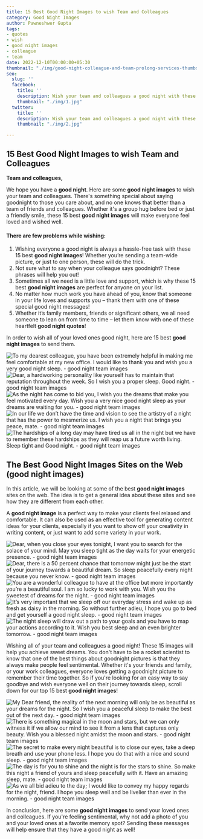 ```yaml
---
title: 15 Best Good Night Images to wish Team and Colleagues
category: Good Night Images
author: Pawneshwer Gupta
tags:
- quotes
- wish
- good night images
- colleague
- team
date: 2022-12-10T00:00:00+05:30
thumbnail: "./img/good-night-colleague-and-team-prolong-services-thumbs.jpg"
seo:
  slug: ''
  facebook:
    title: ''
    description: Wish your team and colleagues a good night with these sweet and cute good night images for facebook.
    thumbnail: "./img/1.jpg"
  twitter:
    title: ''
    description: Wish your team and colleagues a good night with these sweet and cute good night images for twitter.
    thumbnail: "./img/2.jpg"

---
```

## 15 Best Good Night Images to wish Team and Colleagues

**Team and colleagues,**

We hope you have a **good night**. Here are some **good night images** to wish your team and colleagues.
There's something special about saying goodnight to those you care about, and no one knows that better than a team of friends and colleagues. Whether it's a group hug before bed or just a friendly smile, these 15 best **good night images** will make everyone feel loved and wished well.

#### There are few problems while wishing:

1. Wishing everyone a good night is always a hassle-free task with these 15 best **good night images**! Whether you’re sending a team-wide picture, or just to one person, these will do the trick.
2. Not sure what to say when your colleague says goodnight? These phrases will help you out!
3. Sometimes all we need is a little love and support, which is why these 15 best **good night images** are perfect for anyone on your list.
4. No matter how much work you have ahead of you, know that someone in your life loves and supports you – thank them with one of these special good night messages!
5. Whether it’s family members, friends or significant others, we all need someone to lean on from time to time – let them know with one of these heartfelt **good night quotes**!

In order to wish all of your loved ones good night, here are 15 best **good night images** to send them.

![To my dearest colleague, you have been extremely helpful in making me feel comfortable at my new office. I would like to thank you and wish you a very good night sleep. - good night team images](./img/good-night-colleague-and-team-1.jpg "To my dearest colleague, you have been extremely helpful in making me feel comfortable at my new office. I would like to thank you and wish you a very good night sleep. - good night team images")
![Dear, a hardworking personality like yourself has to maintain that reputation throughout the week. So I wish you a proper sleep. Good night. - good night team images](./img/good-night-colleague-and-team-2.jpg "Dear, a hardworking personality like yourself has to maintain that reputation throughout the week. So I wish you a proper sleep. Good night. - good night team images")
![As the night has come to bid you, I wish you the dreams that make you feel motivated every day. Wish you a very nice good night sleep as your dreams are waiting for you. - good night team images](./img/good-night-colleague-and-team-3.jpg "As the night has come to bid you, I wish you the dreams that make you feel motivated every day. Wish you a very nice good night sleep as your dreams are waiting for you. - good night team images")
![In our life we don’t have the time and vision to see the artistry of a night that has the power to mesmerize us. I wish you a night that brings you peace, mate. - good night team images](./img/good-night-colleague-and-team-4.jpg "In our life we don’t have the time and vision to see the artistry of a night that has the power to mesmerize us. I wish you a night that brings you peace, mate. - good night team images")
![The hardships of a long day may have tired us all in the night but we have to remember these hardships as they will reap us a future worth living. Sleep tight and Good night. - good night team images](./img/good-night-colleague-and-team-5.jpg "The hardships of a long day may have tired us all in the night but we have to remember these hardships as they will reap us a future worth living. Sleep tight and Good night. - good night team images")

## The Best Good Night Images Sites on the Web (good night images)

In this article, we will be looking at some of the best **good night images** sites on the web. The idea is to get a general idea about these sites and see how they are different from each other.

A **good night image** is a perfect way to make your clients feel relaxed and comfortable. It can also be used as an effective tool for generating content ideas for your clients, especially if you want to show off your creativity in writing content, or just want to add some variety in your work.

![Dear, when you close your eyes tonight, I want you to search for the solace of your mind. May you sleep tight as the day waits for your energetic presence. - good night team images](./img/good-night-colleague-and-team-6.jpg "Dear, when you close your eyes tonight, I want you to search for the solace of your mind. May you sleep tight as the day waits for your energetic presence. - good night team images")
![Dear, there is a 50 percent chance that tomorrow might just be the start of your journey towards a beautiful dream. So sleep peacefully every night because you never know. - good night team images](./img/good-night-colleague-and-team-7.jpg "Dear, there is a 50 percent chance that tomorrow might just be the start of your journey towards a beautiful dream. So sleep peacefully every night because you never know. - good night team images")
![You are a wonderful colleague to have at the office but more importantly you’re a beautiful soul. I am so lucky to work with you. Wish you the sweetest of dreams for the night. - good night team images](./img/good-night-colleague-and-team-8.jpg "You are a wonderful colleague to have at the office but more importantly you’re a beautiful soul. I am so lucky to work with you. Wish you the sweetest of dreams for the night. - good night team images")
![It’s very important that we sleep off our everyday stress and wake up as fresh as daisy in the morning. So without further adieu, I hope you go to bed and get yourself a good night sleep. - good night team images](./img/good-night-colleague-and-team-9.jpg "It’s very important that we sleep off our everyday stress and wake up as fresh as daisy in the morning. So without further adieu, I hope you go to bed and get yourself a good night sleep. - good night team images")
![The night sleep will draw out a path to your goals and you have to map your actions according to it. Wish you best sleep and an even brighter tomorrow. - good night team images](./img/good-night-colleague-and-team-10.jpg "The night sleep will draw out a path to your goals and you have to map your actions according to it. Wish you best sleep and an even brighter tomorrow. - good night team images")

Wishing all of your team and colleagues a good night! These 15 images will help you achieve sweet dreams.
You don't have to be a rocket scientist to know that one of the best things about goodnight pictures is that they always make people feel sentimental. Whether it's your friends and family, or your work colleagues, everyone loves getting a goodnight picture to remember their time together. So if you're looking for an easy way to say goodbye and wish everyone well on their journey towards sleep, scroll down for our top 15 best **good night images**!

![My Dear friend, the reality of the next morning will only be as beautiful as your dreams for the night. So I wish you a peaceful sleep to make the best out of the next day. - good night team images](./img/good-night-colleague-and-team-11.jpg "My Dear friend, the reality of the next morning will only be as beautiful as your dreams for the night. So I wish you a peaceful sleep to make the best out of the next day. - good night team images")
![There is something magical in the moon and stars, but we can only witness it if we allow our mind to see it from a lens that captures only beauty. Wish you a blessed night amidst the moon and stars. - good night team images](./img/good-night-colleague-and-team-12.jpg "There is something magical in the moon and stars, but we can only witness it if we allow our mind to see it from a lens that captures only beauty. Wish you a blessed night amidst the moon and stars. - good night team images")
![The secret to make every night beautiful is to close our eyes, take a deep breath and use your phone less. I hope you do that with a nice and sound sleep. - good night team images](./img/good-night-colleague-and-team-13.jpg "The secret to make every night beautiful is to close our eyes, take a deep breath and use your phone less. I hope you do that with a nice and sound sleep. - good night team images")
![The day is for you to shine and the night is for the stars to shine. So make this night a friend of yours and sleep peacefully with it. Have an amazing sleep, mate. - good night team images](./img/good-night-colleague-and-team-14.jpg "The day is for you to shine and the night is for the stars to shine. So make this night a friend of yours and sleep peacefully with it. Have an amazing sleep, mate. - good night team images")
![As we all bid adieu to the day; I would like to convey my happy regards for the night, friend. I hope you sleep well and be livelier than ever in the morning. - good night team images](./img/good-night-colleague-and-team-15.jpg "As we all bid adieu to the day; I would like to convey my happy regards for the night, friend. I hope you sleep well and be livelier than ever in the morning. - good night team images")

In conclusion, here are some **good night images** to send your loved ones and colleagues. If you're feeling sentimental, why not add a photo of you and your loved ones at a favorite memory spot? Sending these messages will help ensure that they have a good night as well!